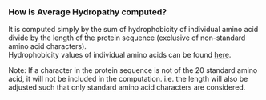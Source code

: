 ===How is Average Hydropathy computed?===

It is computed simply by the sum of hydrophobicity of individual amino acid divide by the length of the protein sequence (exclusive of non-standard amino acid characters).<br/>
Hydrophobicity values of individual amino acids can be found [http://web.expasy.org/protscale/pscale/Hphob.Doolittle.html here].
<p>

Note: If a character in the protein sequence is not of the 20 standard amino acid, it will not be included in the computation. i.e. the length will also be adjusted such that only standard amino acid characters are considered.